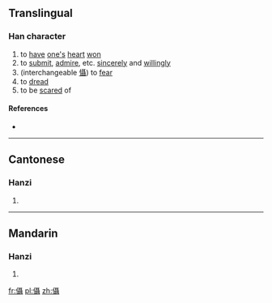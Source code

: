 ==Translingual==

===Han character===
{{Han char|rn=9|rad=人|as=18|sn=20|four=|canj=人尸十十 (OSJJ)|ids=⿰[[亻]][[聶]]}}

# to [[have]] [[one's]] [[heart]] [[won]]
# to [[submit]], [[admire]], etc. [[sincere]]ly and [[willingly]]
# (interchangeable [[懾]]) to [[fear]]
# to [[dread]]
# to be [[scared]] of

====References====
* {{Han ref|kx=0121.310|hdz=10238.070|uh=34A4|ud=13476}}

----

==Cantonese==

===Hanzi===
{{yue-hanzi|jyut=[[sip3]], [[zip3]]|y=sip3, jip3}}

# {{defn|lang=yue|sort=人18}}

----

==Mandarin==

===Hanzi===
{{cmn-hanzi|pin=[[chè]] ([[che4]])|wg=ch'e<sup>4</sup>}}

# {{defn|lang=cmn|sort=人18}}

[[fr:㒤]]
[[pl:㒤]]
[[zh:㒤]]